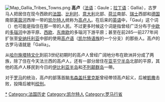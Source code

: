 {{unreferenced|time=2009-2-2}}
[[File:Map_Gallia_Tribes_Towns.png|thumb]]
'''高卢'''（[[法语|法语]]：Gaule；[[拉丁语|拉丁语]]：Gallia），古罗马人把居住在现今西欧的[[法国|法国]]、[[比利时|比利时]]、[[意大利|意大利]]北部、[[荷兰|荷兰]]南部、[[瑞士|瑞士]]西部和[[德国|德国]]南部[[莱茵河|莱茵河]]西岸一带的[[凯尔特人|凯尔特人]]统称为[[高卢人|高卢人]]。在后来的[[英语|英语]]中，「Gaul」这个词（{{lang-fr|Gaulois}}）也可能是指住在那一带的人民。不过更多时候这个词是指曾经广泛分布于[[中欧|中欧]]的[[多瑙河|多瑙河]]中游平原、[[西欧|西欧]]、[[东南欧|东南欧]]的多瑙河下游平原；甚至在前285—前277年间扩张至[[安纳托利亚|安纳托利亚]]中部的使用[[高卢语|高卢语]]（[[凯尔特语族|凯尔特语族]]的一个分支）的那些人。高卢的古罗马语就是「Gallia」。

从[[哈尔施塔特文化|哈尔施塔特文化]]到前3世纪初期时的高卢人曾经广阔地分布在欧洲并分成了两族，除了住在今天法兰西的高卢人，还有一部分居住在[[亚平宁半岛|亚平宁半岛]]北部的平原，其他的高卢人移民到今日的[[伊比利亚半岛|伊比利亚半岛]]和[[不列颠群岛|不列颠群岛]]一帶。

对于[[古羅馬|罗马]]的统治，高卢的部落首脑[[韦森盖托里克斯|韦森盖托里克斯]]曾经帶领高卢起义，后被[[凱撒|凱撒]]击败，投降后被判[[绞刑|绞刑]]。

{{commonscat|Gauls}}

{{法国专题导航}}
{{Authority control}}
{{stub|欧洲地理}}

[[Category:高卢|*]]
[[Category:法国历史|Category:法国历史]]
[[Category:凯尔特人|Category:凯尔特人]]
[[Category:罗马行省|Category:罗马行省]]